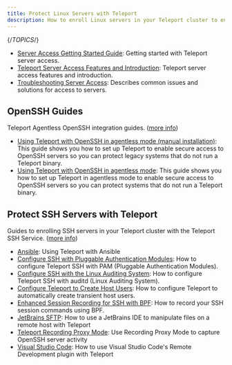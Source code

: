 ```yaml
---
title: Protect Linux Servers with Teleport
description: How to enroll Linux servers in your Teleport cluster to enable secure SSH access.
---
```


{/*TOPICS*/}

- [Server Access Getting Started Guide](server-access/getting-started.mdx): Getting started with Teleport server access.
- [Teleport Server Access Features and Introduction](server-access/introduction.mdx): Teleport server access features and introduction.
- [Troubleshooting Server Access](server-access/troubleshooting-server.mdx): Describes common issues and solutions for access to servers.

## OpenSSH Guides

Teleport Agentless OpenSSH integration guides. ([more info](server-access/openssh.mdx))

- [Using Teleport with OpenSSH in agentless mode (manual installation)](server-access/openssh/openssh-manual-install.mdx): This guide shows you how to set up Teleport to enable secure access to OpenSSH servers so you can protect legacy systems that do not run a Teleport binary.
- [Using Teleport with OpenSSH in agentless mode](server-access/openssh/openssh.mdx): This guide shows you how to set up Teleport in agentless mode to enable secure access to OpenSSH servers so you can protect systems that do not run a Teleport binary.

## Protect SSH Servers with Teleport

Guides to enrolling SSH servers in your Teleport cluster with the Teleport SSH Service. ([more info](server-access/guides.mdx))

- [Ansible](server-access/guides/ansible.mdx): Using Teleport with Ansible
- [Configure SSH with Pluggable Authentication Modules](server-access/guides/ssh-pam.mdx): How to configure Teleport SSH with PAM (Pluggable Authentication Modules).
- [Configure SSH with the Linux Auditing System](server-access/guides/auditd.mdx): How to configure Teleport SSH with auditd (Linux Auditing System).
- [Configure Teleport to Create Host Users](server-access/guides/host-user-creation.mdx): How to configure Teleport to automatically create transient host users.
- [Enhanced Session Recording for SSH with BPF](server-access/guides/bpf-session-recording.mdx): How to record your SSH session commands using BPF.
- [JetBrains SFTP](server-access/guides/jetbrains-sftp.mdx): How to use a JetBrains IDE to manipulate files on a remote host with Teleport
- [Teleport Recording Proxy Mode](server-access/guides/recording-proxy-mode.mdx): Use Recording Proxy Mode to capture OpenSSH server activity
- [Visual Studio Code](server-access/guides/vscode.mdx): How to use Visual Studio Code's Remote Development plugin with Teleport
